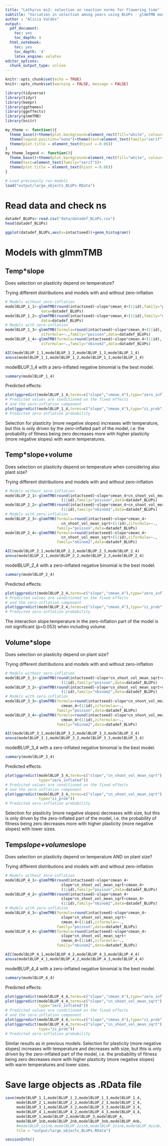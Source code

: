 ```yaml
---
title: "Lathyrus ms2: selection on reaction norms for flowering time"
subtitle: "Variation in selection among years using BLUPs - glmmTMB models"
author : "Alicia Valdés"
output:
  pdf_document:
    toc: yes
    toc_depth: 4
  html_notebook:
    toc: yes
    toc_depth: '4'
    latex_engine: xelatex
editor_options:
  chunk_output_type: inline
---
```


```r
knitr::opts_chunk$set(echo = TRUE)
knitr::opts_chunk$set(warning = FALSE, message = FALSE) 
```

```r
library(tidyverse)
library(tidyr)
library(beepr)
library(ggthemes)
library(ggeffects)
library(glmmTMB)
library(knitr)
```

```r
my_theme <- function(){
  theme_base()+theme(plot.background=element_rect(fill="white", colour=NA))+
  theme(legend.position="none")+theme(text=element_text(family="serif"))+
  theme(plot.title = element_text(hjust =-0.06))
}
my_theme_legend <- function(){
  theme_base()+theme(plot.background=element_rect(fill="white", colour=NA))+
  theme(text=element_text(family="serif"))+
  theme(plot.title = element_text(hjust =-0.06))
}
```

```r
# Load previously run models
load("output/large_objects_BLUPs.RData")
```

# Read data and check ns

```r
datadef_BLUPs<-read.csv("data/datadef_BLUPs.csv") 
head(datadef_BLUPs)
```

```r
ggplot(datadef_BLUPs,aes(x=intactseed))+geom_histogram()
```

# Models with glmmTMB

## Temp*slope

Does selection on plasticity depend on temperature?

Trying different distributions and models with and without zero-inflation

```r
# Models without zero-inflation
modelBLUP_1_1<-glmmTMB(round(intactseed)~slope*cmean_4+(1|id),family="poisson",
                data=datadef_BLUPs)
modelBLUP_1_2<-glmmTMB(round(intactseed)~slope*cmean_4+(1|id),family="nbinom2",
                data=datadef_BLUPs)
# Models with zero-inflation
modelBLUP_1_3<-glmmTMB(formula=round(intactseed)~slope*cmean_4+(1|id),
                ziformula=~.,family="poisson",data=datadef_BLUPs)
modelBLUP_1_4<-glmmTMB(formula=round(intactseed)~slope*cmean_4+(1|id),
                ziformula=~.,family="nbinom2",data=datadef_BLUPs)
```

```r
AIC(modelBLUP_1_1,modelBLUP_1_2,modelBLUP_1_3,modelBLUP_1_4)
anova(modelBLUP_1_1,modelBLUP_1_2,modelBLUP_1_3,modelBLUP_1_4)
```

modelBLUP_1_4 with a zero-inflated negative binomial is the best model.

```r
summary(modelBLUP_1_4)
```

Predicted effects:

```r
plot(ggpredict(modelBLUP_1_4,terms=c("slope","cmean_4"),type="zero_inflated"))
# Predicted values are conditioned on the fixed effects 
# and the zero-inflation component
plot(ggpredict(modelBLUP_1_4,terms=c("slope","cmean_4"),type="zi_prob"))
# Predicted zero-inflation probability
```

Selection for plasticity (more negative slopes) increases with temperature, but this is only driven by the zero-inflated part of the model, i.e. the probability of fitness being zero decreases more with higher plasticity (more negative slopes) with warm temperatures.

## Temp*slope+volume

Does selection on plasticity depend on temperature when considering also plant size?

Trying different distributions and models with and without zero-inflation

```r
# Models without zero-inflation
modelBLUP_2_1<-glmmTMB(round(intactseed)~slope*cmean_4+cn_shoot_vol_mean_sqrt+
                         (1|id),family="poisson",data=datadef_BLUPs)
modelBLUP_2_2<-glmmTMB(round(intactseed)~slope*cmean_4+cn_shoot_vol_mean_sqrt+
                         (1|id),family="nbinom2",data=datadef_BLUPs)
# Models with zero-inflation
modelBLUP_2_3<-glmmTMB(formula=round(intactseed)~slope*cmean_4+
                         cn_shoot_vol_mean_sqrt+(1|id),ziformula=~.,
                       family="poisson",data=datadef_BLUPs)
modelBLUP_2_4<-glmmTMB(formula=round(intactseed)~slope*cmean_4+
                         cn_shoot_vol_mean_sqrt+(1|id),ziformula=~.,
                       family="nbinom2",data=datadef_BLUPs)
```

```r
AIC(modelBLUP_2_1,modelBLUP_2_2,modelBLUP_2_3,modelBLUP_2_4)
anova(modelBLUP_2_1,modelBLUP_2_2,modelBLUP_2_3,modelBLUP_2_4)
```

modelBLUP_2_4 with a zero-inflated negative binomial is the best model.

```r
summary(modelBLUP_2_4)
```

Predicted effects:

```r
plot(ggpredict(modelBLUP_2_4,terms=c("slope","cmean_4"),type="zero_inflated"))
# Predicted values are conditioned on the fixed effects 
# and the zero-inflation component
plot(ggpredict(modelBLUP_2_4,terms=c("slope","cmean_4"),type="zi_prob"))
# Predicted zero-inflation probability
```

The interaction slope:temperature in the zero-inflation part of the model is not significant (p=0.053) when including volume.

## Volume*slope

Does selection on plasticity depend on plant size?

Trying different distributions and models with and without zero-inflation

```r
# Models without zero-inflation
modelBLUP_3_1<-glmmTMB(round(intactseed)~slope*cn_shoot_vol_mean_sqrt+cmean_4+
                         (1|id),family="poisson",data=datadef_BLUPs)
modelBLUP_3_2<-glmmTMB(round(intactseed)~slope*cn_shoot_vol_mean_sqrt+cmean_4+
                         (1|id),family="nbinom2",data=datadef_BLUPs)
# Models with zero-inflation
modelBLUP_3_3<-glmmTMB(formula=round(intactseed)~slope*cn_shoot_vol_mean_sqrt+
                         cmean_4+(1|id),ziformula=~.,
                       family="poisson",data=datadef_BLUPs)
modelBLUP_3_4<-glmmTMB(formula=round(intactseed)~slope*cn_shoot_vol_mean_sqrt+
                         cmean_4+(1|id),ziformula=~.,
                       family="nbinom2",data=datadef_BLUPs)
```

```r
AIC(modelBLUP_3_1,modelBLUP_3_2,modelBLUP_3_3,modelBLUP_3_4)
anova(modelBLUP_3_1,modelBLUP_3_2,modelBLUP_3_3,modelBLUP_3_4)
```

modelBLUP_3_4 with a zero-inflated negative binomial is the best model.

```r
summary(modelBLUP_3_4)
```

Predicted effects:

```r
plot(ggpredict(modelBLUP_3_4,terms=c("slope","cn_shoot_vol_mean_sqrt"),
               type="zero_inflated"))
# Predicted values are conditioned on the fixed effects 
# and the zero-inflation component
plot(ggpredict(modelBLUP_3_4,terms=c("slope","cn_shoot_vol_mean_sqrt"),
               type="zi_prob"))
# Predicted zero-inflation probability
```

Selection for plasticity (more negative slopes) decreases with size, but this is only driven by the zero-inflated part of the model, i.e. the probability of fitness being zero decreases more with higher plasticity (more negative slopes) with lower sizes.

## Temp*slope+volume*slope

Does selection on plasticity depend on temperature AND on plant size?

Trying different distributions and models with and without zero-inflation

```r
# Models without zero-inflation
modelBLUP_4_1<-glmmTMB(round(intactseed)~slope*cmean_4+
                         slope*cn_shoot_vol_mean_sqrt+cmean_4+
                         (1|id),family="poisson",data=datadef_BLUPs)
modelBLUP_4_2<-glmmTMB(round(intactseed)~slope*cmean_4+
                         slope*cn_shoot_vol_mean_sqrt+cmean_4+
                         (1|id),family="nbinom2",data=datadef_BLUPs)
# Models with zero-inflation
modelBLUP_4_3<-glmmTMB(formula=round(intactseed)~slope*cmean_4+
                         slope*cn_shoot_vol_mean_sqrt+
                         cmean_4+(1|id),ziformula=~.,
                       family="poisson",data=datadef_BLUPs)
modelBLUP_4_4<-glmmTMB(formula=round(intactseed)~slope*cmean_4+
                         slope*cn_shoot_vol_mean_sqrt+
                         cmean_4+(1|id),ziformula=~.,
                       family="nbinom2",data=datadef_BLUPs)
```

```r
AIC(modelBLUP_4_1,modelBLUP_4_2,modelBLUP_4_3,modelBLUP_4_4)
anova(modelBLUP_4_1,modelBLUP_4_2,modelBLUP_4_3,modelBLUP_4_4)
```

modelBLUP_4_4 with a zero-inflated negative binomial is the best model.

```r
summary(modelBLUP_4_4)
```

Predicted effects:

```r
plot(ggpredict(modelBLUP_4_4,terms=c("slope","cmean_4"),type="zero_inflated"))
plot(ggpredict(modelBLUP_4_4,terms=c("slope","cn_shoot_vol_mean_sqrt"),
               type="zero_inflated"))
# Predicted values are conditioned on the fixed effects 
# and the zero-inflation component
plot(ggpredict(modelBLUP_4_4,terms=c("slope","cmean_4"),type="zi_prob"))
plot(ggpredict(modelBLUP_4_4,terms=c("slope","cn_shoot_vol_mean_sqrt"),
               type="zi_prob"))
# Predicted zero-inflation probability
```

Similar results as in previous models: Selection for plasticity (more negative slopes) increases with temperature and decreases with size, but this is only driven by the zero-inflated part of the model, i.e. the probability of fitness being zero decreases more with higher plasticity (more negative slopes) with warm temperatures and lower sizes.

<!-- # Models with brms -->

<!-- ## Temp*slope -->

<!-- ```{r eval=FALSE, include=FALSE} -->
<!-- my.cores <- detectCores() -->
<!-- modelBLUP_1<-brm(formula=round(intactseed)~slope*cmean_4+(1|id), -->
<!--                   family="poisson",data=datadef_BLUPs, -->
<!--                   warmup = 1000,iter = 6000,thin=2,chains=4, -->
<!--                   inits = "random",seed = 12345,cores = my.cores) -->
<!-- modelBLUP_1nb<-brm(formula=round(intactseed)~slope*cmean_4+(1|id), -->
<!--                   family="negbinomial",data=datadef_BLUPs, -->
<!--                   warmup = 1000,iter = 4000,thin=2,chains=4, -->
<!--                   inits = "random",seed = 12345,cores = my.cores, -->
<!--                   control = list(adapt_delta = 0.99)) -->
<!-- modelBLUP_1zinb<-brm(formula=round(intactseed)~slope*cmean_4+(1|id), -->
<!--                   family="zero_inflated_negbinomial",data=datadef_BLUPs, -->
<!--                   warmup = 1000,iter = 2000,thin=2,chains=4, -->
<!--                   inits = "random",seed = 12345,cores = my.cores, -->
<!--                   control = list(adapt_delta = 0.99)) -->
<!-- ``` -->

<!-- ```{r} -->
<!-- conditional_effects(modelBLUP_1) -->
<!-- conditional_effects(modelBLUP_1nb) -->
<!-- conditional_effects(modelBLUP_1zinb) -->
<!-- ``` -->

<!-- ## Temp*slope+volume -->

<!-- ```{r eval=FALSE, include=FALSE} -->
<!-- modelBLUP_2<-brm(formula=round(intactseed)~slope*cmean_4+ -->
<!--                    cn_shoot_vol_mean_sqrt +(1|id), -->
<!--                   family="poisson",data=datadef_BLUPs, -->
<!--                   warmup = 1000,iter = 4000,thin=2,chains=4, -->
<!--                   inits = "random",seed = 12345,cores = my.cores) -->
<!-- modelBLUP_2nb<-brm(formula=round(intactseed)~slope*cmean_4+ -->
<!--                    cn_shoot_vol_mean_sqrt +(1|id), -->
<!--                   family="negbinomial",data=datadef_BLUPs, -->
<!--                   warmup = 1000,iter = 4000,thin=2,chains=4, -->
<!--                   inits = "random",seed = 12345,cores = my.cores) -->
<!-- modelBLUP_2zinb<-brm(formula=round(intactseed)~slope*cmean_4+ -->
<!--                    cn_shoot_vol_mean_sqrt +(1|id), -->
<!--                   family="zero_inflated_negbinomial",data=datadef_BLUPs, -->
<!--                   warmup = 1000,iter = 4000,thin=2,chains=4, -->
<!--                   inits = "random",seed = 12345,cores = my.cores) -->
<!-- ``` -->

<!-- ```{r} -->
<!-- conditional_effects(modelBLUP_2) -->
<!-- conditional_effects(modelBLUP_2nb) -->
<!-- conditional_effects(modelBLUP_2zinb) -->
<!-- ``` -->

<!-- ## Volume*slope -->

<!-- ```{r eval=FALSE, include=FALSE} -->
<!-- modelBLUP_3<-brm(formula=round(intactseed)~slope*cn_shoot_vol_mean_sqrt+(1|id), -->
<!--                   family="poisson",data=datadef_BLUPs, -->
<!--                   warmup = 1000,iter = 4000,thin=2,chains=4, -->
<!--                   inits = "random",seed = 12345,cores = my.cores) -->
<!-- modelBLUP_3nb<-brm(formula=round(intactseed)~slope*cn_shoot_vol_mean_sqrt+(1|id), -->
<!--                   family="negbinomial",data=datadef_BLUPs, -->
<!--                   warmup = 1000,iter = 4000,thin=2,chains=4, -->
<!--                   inits = "random",seed = 12345,cores = my.cores) -->
<!-- modelBLUP_3zinb<-brm(formula=round(intactseed)~slope*cn_shoot_vol_mean_sqrt+(1|id), -->
<!--                   family="zero_inflated_negbinomial",data=datadef_BLUPs, -->
<!--                   warmup = 1000,iter = 4000,thin=2,chains=4, -->
<!--                   inits = "random",seed = 12345,cores = my.cores) -->
<!-- ``` -->

<!-- ```{r} -->
<!-- conditional_effects(modelBLUP_3) -->
<!-- conditional_effects(modelBLUP_3nb) -->
<!-- conditional_effects(modelBLUP_3zinb) -->
<!-- ``` -->

<!-- ## Temp*slope+volume*slope -->

<!-- ```{r eval=FALSE, include=FALSE} -->
<!-- modelBLUP_4<-brm(formula=round(intactseed)~slope*cmean_4+ -->
<!--                    slope*cn_shoot_vol_mean_sqrt+(1|id), -->
<!--                   family="poisson",data=datadef_BLUPs, -->
<!--                   warmup = 1000,iter = 4000,thin=2,chains=4, -->
<!--                   inits = "random",seed = 12345,cores = my.cores) -->
<!-- modelBLUP_4nb<-brm(formula=round(intactseed)~slope*cmean_4+ -->
<!--                    slope*cn_shoot_vol_mean_sqrt+(1|id), -->
<!--                   family="negbinomial",data=datadef_BLUPs, -->
<!--                   warmup = 1000,iter = 4000,thin=2,chains=4, -->
<!--                   inits = "random",seed = 12345,cores = my.cores) -->
<!-- modelBLUP_4zinb<-brm(formula=round(intactseed)~slope*cmean_4+ -->
<!--                    slope*cn_shoot_vol_mean_sqrt+(1|id), -->
<!--                   family="zero_inflated_negbinomial",data=datadef_BLUPs, -->
<!--                   warmup = 1000,iter = 4000,thin=2,chains=4, -->
<!--                   inits = "random",seed = 12345,cores = my.cores) -->
<!-- ``` -->


<!-- ```{r} -->
<!-- conditional_effects(modelBLUP_4) -->
<!-- conditional_effects(modelBLUP_4nb) -->
<!-- conditional_effects(modelBLUP_4zinb) -->
<!-- ``` -->

# Save large objects as .RData file

```r
save(modelBLUP_1_1,modelBLUP_1_2,modelBLUP_1_3,modelBLUP_1_4,
     modelBLUP_2_1,modelBLUP_2_2,modelBLUP_2_3,modelBLUP_2_4,
     modelBLUP_3_1,modelBLUP_3_2,modelBLUP_3_3,modelBLUP_3_4,
     modelBLUP_4_1,modelBLUP_4_2,modelBLUP_4_3,modelBLUP_4_4,
     modelBLUP_1,modelBLUP_2,modelBLUP_3,modelBLUP_4,
     modelBLUP_1nb,modelBLUP_2nb,modelBLUP_3nb,modelBLUP_4nb,
     #modelBLUP_1zinb,modelBLUP_2zinb,modelBLUP_3zinb,modelBLUP_4zinb,
     file = "output/large_objects_BLUPs.RData")
```

```r
sessionInfo()
```